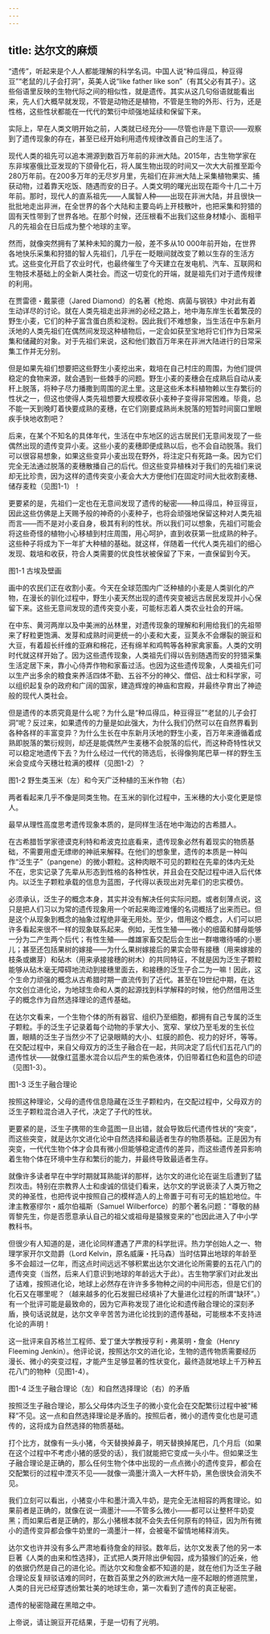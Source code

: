 ```yaml
---
---
---
```

title: 达尔文的麻烦
---




“遗传”，听起来是个人人都能理解的科学名词。中国人说“种瓜得瓜，种豆得豆”“老鼠的儿子会打洞”，英美人说“like father like son”（有其父必有其子）。这些俗语里反映的生物代际之间的相似性，就是遗传。其实从这几句俗语就能看出来，先人们大概早就发现，不管是动物还是植物，不管是生物的外形、行为，还是性格，这些性状都能在一代代的繁衍中顽强地延续和保留下来。

实际上，早在人类文明开始之前，人类就已经充分——尽管也许是下意识——观察到了遗传现象的存在，甚至已经开始利用遗传规律改善自己的生活了。

现代人类的祖先可以追本溯源到数百万年前的非洲大陆。2015年，古生物学家在东非埃塞俄比亚发现的下颌骨化石，将人属生物出现的时间又一次大大前推至距今280万年前。在200多万年的无尽岁月里，先祖们在非洲大陆上采集植物果实、捕获动物，过着靠天吃饭、随遇而安的日子。人类文明的曙光出现在距今十几二十万年前。那时，现代人的直系祖先——人属智人种——出现在非洲大陆，并且很快一批批地走出非洲，在全世界的各个大陆和主要岛屿上开枝散叶，也把采集和狩猎的固有天性带到了世界各地。在那个时候，还压根看不出我们这些身材矮小、面相平凡的先祖会在日后成为整个地球的主宰。

然而，就像突然拥有了某种未知的魔力一般，差不多从10 000年前开始，在世界各地快乐采集和狩猎的智人先祖们，几乎在一眨眼间就改变了赖以生存的生活方式。这些变化开启了农业时代，也最终催生了今天建立在发电机、汽车、互联网和生物技术基础上的全新人类社会。而这一切变化的开端，就是祖先们对于遗传规律的利用。

在贾雷德・戴蒙德（Jared Diamond）的名著《枪炮、病菌与钢铁》中对此有着生动详尽的讨论。就在人类先祖走出非洲的必经之路上，地中海东岸生长着繁茂的野生小麦，它们的种子富含蛋白质和淀粉。因此我们不难想象，当生活在中东新月沃地的人类先祖们在偶然间发现这种植物后，一定会如获至宝地将它们作为日常采集和储藏的对象。对于先祖们来说，这和他们数百万年来在非洲大陆进行的日常采集工作并无分别。

但是如果先祖们想要把这些野生小麦挖出来，栽培在自己村庄的周围，为他们提供稳定的食物来源，就会遇到一些棘手的问题。野生小麦的麦穗会在成熟后自动从麦秆上脱落，将种子尽力播撒到周围的泥土里。这是这些禾本科植物赖以生存繁衍的性状之一，但这也使得人类先祖想要大规模收获小麦种子变得非常困难。毕竟，总不能一天到晚盯着快要成熟的麦穗，在它们刚要成熟尚未脱落的短暂时间窗口里眼疾手快地收割吧？

后来，在某个不知名的具体年代，生活在中东地区的远古居民们无意间发现了一些偶然出现的遗传变异小麦。这些小麦的麦穗即便成熟以后，也不会自动脱落。我们可以很容易想象，如果这些变异小麦出现在野外，将注定只有死路一条。因为它们完全无法通过脱落的麦穗散播自己的后代。但这些变异植株对于我们的先祖们来说却无比珍贵，因为这样的遗传突变小麦会大大方便他们在固定时间大批收割麦穗、储存麦粒（见图1-1）！

更要紧的是，先祖们一定也在无意间发现了遗传的秘密——种瓜得瓜，种豆得豆，因此这些仿佛是上天赐予般的神奇的小麦种子，也将会顽强地保留这种对人类先祖而言——而不是对小麦自身，极其有利的性状。所以我们可以想象，先祖们可能会将这些奇怪的植物小心移植到村庄周围，用心呵护，直到收获第一批成熟的种子。这些种子将成为下一年扩大种植的基础。就这样，伴随着一代代人类先祖们的细心发现、栽培和收获，符合人类需要的优良性状被保留了下来，一直保留到今天。

图1-1 古埃及壁画

画中的农民们正在收割小麦。今天在全球范围内广泛种植的小麦是人类驯化的产物，在漫长的驯化过程中，野生小麦天然出现的遗传突变被远古居民发现并小心保留下来。这些无意间发现的遗传突变小麦，可能标志着人类农业社会的开端。



在中东、黄河两岸以及中美洲的丛林里，对遗传现象的理解和利用给我们的先祖带来了籽粒更饱满、发芽和成熟时间更统一的小麦和大麦，豆荚永不会爆裂的豌豆和大豆，有着超长纤维的亚麻和棉花，还有绵羊和鸡鸭等各种家禽家畜。人类的文明时代就这样开始了。因为这些遗传现象，人类祖先们得以告别随遇而安的狩猎采集生活定居下来，靠小心侍弄作物和家畜过活。也因为这些遗传现象，人类祖先们可以生产出多余的粮食来养活四体不勤、五谷不分的神父、僧侣、战士和科学家，可以组织起复杂的政府和广阔的国家，建造辉煌的神庙和宫殿，并最终孕育出了神迹般的现代人类社会。

但是遗传的本质究竟是什么呢？为什么是“种瓜得瓜，种豆得豆”“老鼠的儿子会打洞”呢？反过来，如果遗传的力量是如此强大，为什么我们仍然可以在自然界看到各种各样的丰富变异？为什么生长在中东新月沃地的野生小麦，百万年来遵循着成熟即脱落的繁衍规则，却还是能偶然产生麦穗不会脱落的后代，而这种奇特性状又可以稳定地遗传下去？为什么经过一代代的筛选后，长得像狗尾巴草一样的野生玉米会变成今天穗壮粒满的模样（见图1-2）？

图1-2 野生类玉米（左）和今天广泛种植的玉米作物（右）

两者看起来几乎不像是同类生物。在玉米的驯化过程中，玉米穗的大小变化更是惊人。



最早从理性高度思考遗传现象本质的，是同样生活在地中海边的古希腊人。

在古希腊哲学家德谟克利特和希波克拉底看来，遗传现象必然有着现实的物质基础，不需要用虚无缥缈的神祇来解释。在他们的想象里，遗传的本质是一种叫作“泛生子”（pangene）的微小颗粒。这种肉眼不可见的颗粒在先辈的体内无处不在，忠实记录了先辈从形态到性格的各种性状，并且会在交配过程中进入后代体内。以泛生子颗粒承载的信息为蓝图，子代得以表现出对先辈们的忠实模仿。

必须承认，泛生子的概念本身，其实并没有解决任何实际问题。或者刻薄点说，这只是把人们习以为常的遗传现象用一个听起来晦涩难懂的名词概括了出来而已。但是这个从现象到概念的抽象过程绝非毫无用处。至少，借用这个概念，人们可以把许多看起来很不一样的现象联系起来。例如，无性生殖——微小的细菌和酵母能够一分为二产生两个后代；有性生殖——雌雄家畜交配后会生出一群嗷嗷待哺的小崽儿；甚至还包括果树的嫁接——为什么果树嫁接后的果实会带有接穗（用来嫁接的枝条或嫩芽）和砧木（用来承接接穗的树木）的共同特征，不就是因为泛生子颗粒能够从砧木毫无障碍地流动到接穗里面去，和接穗的泛生子合二为一嘛！因此，这个生命力顽强的概念从古希腊时期一直流传到了近代。甚至在19世纪中期，在达尔文创立进化论，为地球生命和人类的起源找到科学解释的时候，他仍然借用泛生子的概念作为自然选择理论的遗传基础。

在达尔文看来，一个生物个体的所有器官、组织乃至细胞，都拥有自己专属的泛生子颗粒。手的泛生子记录着每个动物的手掌大小、宽窄、掌纹乃至毛发的生长位置，眼睛的泛生子当然少不了记录眼睛的大小、虹膜的颜色、视力的好坏，等等。在交配过程中，来自父母双方的泛生子融合在一起，共同决定了后代们五花八门的遗传性状——就像红蓝墨水混合以后产生的紫色液体，仍旧带着红色和蓝色的印迹（见图1-3）。

图1-3 泛生子融合理论

按照这种理论，父母的遗传信息隐藏在泛生子颗粒内，在交配过程中，父母双方的泛生子颗粒混合进入子代，决定了子代的性状。



更要紧的是，泛生子携带的生命蓝图一旦出错，就会导致后代遗传性状的“突变”，而这些突变，就是达尔文进化论中自然选择和最适者生存的物质基础。正是因为有突变，一代代生物个体才会具有微小但能够稳定遗传的差异，而这些遗传差异影响着生物个体在环境中生存和繁衍的能力，并最终导致最适者生存。

就像许多读者早在中学时期就耳熟能详的那样，达尔文的进化论在诞生后遭到了猛烈攻击。特别在宗教界人士和虔诚的信徒们看来，达尔文的学说亵渎了人类万物之灵的神圣性，也把传说中按照自己的模样造人的上帝置于可有可无的尴尬地位。牛津主教塞缪尔・威尔伯福斯（Samuel Wilberforce）的那个著名问题：“尊敬的赫胥黎先生，你是否愿意承认自己的祖父或祖母是猿猴变来的”也因此进入了中小学教科书。

但很少有人知道的是，进化论同样遭遇了严肃的科学批评。热力学创始人之一、物理学家开尔文勋爵（Lord Kelvin，原名威廉・托马森）当时估算出地球的年龄至多不会超过一亿年，而这点时间远远不够积累出达尔文进化论所需要的五花八门的遗传突变（当然，后来人们意识到地球的年龄远大于此）。古生物学家们对此发出了诘难，按照进化论，地球上必然存在许许多多物种之间的中间形态，但是它们的化石又在哪里呢？（越来越多的化石发掘已经填补了大量进化过程的所谓“缺环”。）有一个批评可能是最致命的，因为它声称发现了进化论和遗传融合理论的深刻矛盾，换句话说就是，达尔文辛辛苦苦为进化论找到的遗传基础，可能根本不支持进化论的声明！

这一批评来自苏格兰工程师、爱丁堡大学教授亨利・弗莱明・詹金（Henry Fleeming Jenkin）。他评论说，按照达尔文的进化论，生物的遗传物质需要经历漫长、微小的突变过程，才能产生足够显著的性状变化，最终造就地球上千万种五花八门的物种（见图1-4）。

图1-4 泛生子融合理论（左）和自然选择理论（右）的矛盾

按照泛生子融合理论，那么父母体内泛生子的微小变化会在交配繁衍过程中被“稀释”不见。这一点和自然选择理论是矛盾的。按照后者，微小的遗传变化也是可遗传的，这将成为自然选择的物质基础。



打个比方，就像有一头小猪，今天替换掉鼻子，明天替换掉尾巴，几个月后（如果在这个过程中不考虑小猪的感受的话），我们就能把它变成一头小牛。但如果泛生子融合理论是正确的，那么任何生物个体中出现的一点点微小的遗传变异，都会在交配繁衍的过程中湮灭不见——就像一滴墨汁滴入一大杯牛奶，黑色很快会消失不见。

我们立刻可以看出，小猪变小牛和墨汁滴入牛奶，是完全无法相容的两套理论。如果前者是正确的，就像在说一滴墨汁——不管多么微小——都可以让整杯牛奶变黑；而如果后者是正确的，那么小猪根本就不会失去任何原有的特征，因为所有微小的遗传变异都会像牛奶里的一滴墨汁一样，会被毫不留情地稀释消失。

达尔文也许并没有多么严肃地看待詹金的辩驳。数年后，达尔文发表了他的另一本巨著《人类的由来和性选择》，正式把人类开除出伊甸园，成为猿猴们的近亲，他的依据仍然是自己的进化论。而达尔文和詹金都不知道的是，就在他们为泛生子融合理论反复辩驳诘难的同时，在数百英里之外的欧洲大陆一座不起眼的修道院里，人类的目光已经穿透纷繁壮美的地球生命，第一次看到了遗传的真正秘密。

遗传的秘密隐藏在黑暗之中。

上帝说，请让豌豆开花结果，于是一切有了光明。
